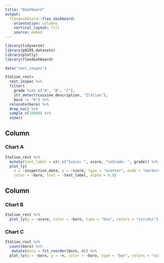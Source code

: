 ```yaml
---
title: "Dashboard"
output: 
  flexdashboard::flex_dashboard:
    orientation: columns
    vertical_layout: fill
    source: embed
---
```


```r
library(tidyverse)
library(p8105.datasets)
library(plotly)
library(flexdashboard)
```

```r
data("rest_inspec")

Italian_rest=
  rest_inspec %>%
  filter(
    grade %in% c("A", "B", "C"),
    str_detect(cuisine_description, "Italian"),
    boro != "0") %>% 
  relocate(boro) %>% 
  drop_na() %>% 
  sample_n(10000) %>% 
  view()
```

Column {data-width=650}
-----------------------------------------------------------------------

### Chart A

```r
Italian_rest %>%
  mutate(text_label = str_c("Score: ", score, "\nGrade: ", grade)) %>% 
  plot_ly(
    x = ~inspection_date, y = ~score, type = "scatter", mode = "markers",
    color = ~boro, text = ~text_label, alpha = 0.8)

```

Column {data-width=350}
-----------------------------------------------------------------------

### Chart B

```r
Italian_rest %>% 
  plot_ly(y = ~score, color = ~boro, type = "box", colors = "viridis")

```

### Chart C

```r
Italian_rest %>% 
  count(boro) %>% 
   mutate(boro = fct_reorder(boro, n)) %>% 
  plot_ly(x = ~boro, y = ~n, color = ~boro, type = "bar", colors = "viridis", showlegend = FALSE)
```

